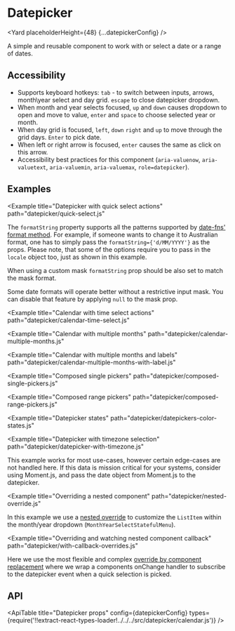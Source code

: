 <!--
Copyright (c) Uber Technologies, Inc.

This source code is licensed under the MIT license found in the
LICENSE file in the root directory of this source tree.
-->






# Datepicker

<Yard placeholderHeight={48} {...datepickerConfig} />

A simple and reusable component to work with or select a date or a range of dates.

## Accessibility

- Supports keyboard hotkeys: `tab` - to switch between inputs, arrows, month\year select and day grid. `escape` to close datepicker dropdown.
- When month and year selects focused, `up` and `down` causes dropdown to open and move to value, `enter` and `space` to choose selected year or month.
- When day grid is focused, `left`, `down` `right` and `up` to move through the grid days. `Enter` to pick date.
- When left or right arrow is focused, `enter` causes the same as click on this arrow.
- Accessibility best practices for this component (`aria-valuenow`, `aria-valuetext`, `aria-valuemin`, `aria-valuemax`, `role=datepicker`).

## Examples

<Example title="Datepicker basic usage" path="datepicker/basic.js">
  <DatepickerBasic />
</Example>

<Example title="Datepicker in a popover" path="datepicker/in-popover.js">
  <DatepickerInPopover />
</Example>

<Example
  title="Datepicker with quick select actions"
  path="datepicker/quick-select.js"
>
  <DatepickerQuickSelect />
</Example>

<Example title="Datepicker with localization" path="datepicker/i18n.js">
  <DatepickerI18n />
</Example>

The `formatString` property supports all the patterns supported by [date-fns' format method](https://date-fns.org/v2.8.1/docs/format).
For example, if someone wants to change it to Australian format, one has to simply pass the `formatString={'d/MM/YYYY'}` as the props.
Please note, that some of the options require you to pass in the `locale` object too, just as shown in this example.

<Example title="Datepicker with overrides" path="datepicker/with-overrides.js">
  <DatepickerWithOverrides />
</Example>

<Example title="Datepicker with custom mask" path="datepicker/with-mask.js">
  <DatepickerWithMask />
</Example>

When using a custom mask `formatString` prop should be also set to match the mask format.

<Example title="Datepicker with no mask" path="datepicker/null-mask.js">
  <DatepickerNullMask />
</Example>

Some date formats will operate better without a restrictive input mask. You can disable that feature by applying `null` to the mask prop.

<Example
  title="Calendar with time select actions"
  path="datepicker/calendar-time-select.js"
>
  <DatepickerTimeSelect />
</Example>

<Example
  title="Calendar with multiple months"
  path="datepicker/calendar-multiple-months.js"
>
  <DatepickerMultipleMonths />
</Example>

<Example
  title="Calendar with multiple months and labels"
  path="datepicker/calendar-multiple-months-with-label.js"
>
  <DatepickerMultipleMonthsWithLabel />
</Example>

<Example
  title="Composed single pickers"
  path="datepicker/composed-single-pickers.js"
>
  <ComposedSinglePickers />
</Example>

<Example
  title="Composed range pickers"
  path="datepicker/composed-range-pickers.js"
>
  <ComposedRangePickers />
</Example>

<Example
  title="Datepicker states"
  path="datepicker/datepickers-color-states.js"
>
  <DatepickersColorStates />
</Example>

<Example
  title="Datepicker with timezone selection"
  path="datepicker/datepicker-with-timezone.js"
>
  This example works for most use-cases, however certain edge-cases are not
  handled here. If this data is mission critical for your systems, consider
  using Moment.js, and pass the date object from Moment.js to the datepicker.
  <DatepickerTimezone />
</Example>

<Example
  title="Overriding a nested component"
  path="datepicker/nested-override.js"
>
  <NestedOverride />
</Example>

In this example we use a [nested override](/guides/understanding-overrides/#override-nested-components) to customize the `ListItem` within the month/year dropdown (`MonthYearSelectStatefulMenu`).

<Example
  title="Overriding and watching nested component callback"
  path="datepicker/with-callback-overrides.js"
>
  <NestedOverridePropMerge />
</Example>

Here we use the most flexible and complex [override by component replacement](/guides/understanding-overrides/#override-the-entire-subcomponent) where we wrap a components onChange handler to subscribe to the datepicker event when a quick selection is picked.

## API

<ApiTable
  title="Datepicker props"
  config={datepickerConfig}
  types={require('!!extract-react-types-loader!../../../src/datepicker/calendar.js')}
/>

<Exports
  component={DatepickerExports}
  title="Datepicker exports"
  path="baseui/datepicker"
/>
